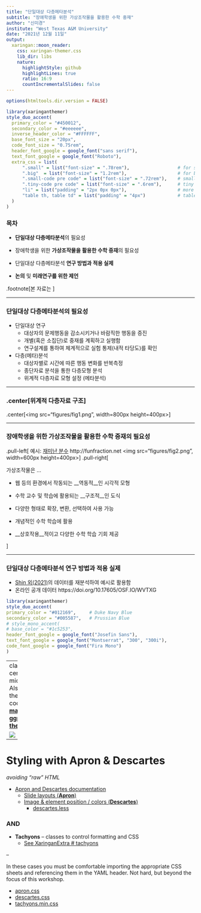 ```yaml
---
title: "단일대상 다층메타분석" 
subtitle: "장애학생을 위한 가상조작물을 활용한 수학 중재"
author: "신미경"
institute: "West Texas A&M University"
date: "2021년 12월 11일"
output:
  xaringan::moon_reader:
    css: xaringan-themer.css
    lib_dir: libs
    nature:
      highlightStyle: github
      highlightLines: true
      ratio: 16:9
      countIncrementalSlides: false
---
```


```r
options(htmltools.dir.version = FALSE)

library(xaringanthemer)
style_duo_accent(
  primary_color = "#450012",
  secondary_color = "#eeeeee",
  inverse_header_color = "#FFFFFF",
  base_font_size = "20px",                                
  code_font_size = "0.75rem",                             
  header_font_google = google_font("sans serif"),   
  text_font_google = google_font("Roboto"),
  extra_css = list(
      ".small" = list("font-size" = ".78rem"),                  # for smaller text when needed
      ".big"  = list("font-size" = "1.2rem"),                   # for bigger text when needed  
      ".small-code pre code" = list("font-size" = ".72rem"),    # small code
      ".tiny-code pre code" = list("font-size" = ".6rem"),      # tiny code
      "li" = list("padding" = "2px 0px 0px"),                   # more list padding
      "table th, table td" = list("padding" = "4px")            # table cell padding
  )
)

```

### 목차

* **단일대상 다층메타분석**의 필요성

* 장애학생을 위한 **가상조작물을 활용한 수학 중재**의 필요성 

* 단일대상 다층메타분석 **연구 방법과 적용 실제**   

* **논의** 및 **미래연구를 위한 제언**

.footnote[본 자료는 ]

---

### 단일대상 다층메타분석의 필요성

- 단일대상 연구
    - 대상자의 문제행동을 감소시키거나 바람직한 행동을 증진
    - 개별(혹은 소집단)로 중재를 계획하고 실행함
    - 연구설계를 통하여 체계적으로 실험 통제(내적 타당도)를 확인   

- 다층(메타)분석
    - 대상자별로 시간에 따른 행동 변화를 반복측정 
    - 종단자료 분석을 통한 다층모형 분석 
    - 위계적 다층자료 모형 설정 (메타분석)

---

### .center[위계적 다층자료 구조]

.center[<img src="figures/fig1.png", width=800px height=400px>]

---

### 장애학생을 위한 가상조작물을 활용한 수학 중재의 필요성 

.pull-left[
예시: [재미난 분수](http://funfraction.net) http://funfraction.net
  <img src="figures/fig2.png", width=600px height=400px>
]
.pull-right[

 가상조작물은 ...

- 웹 등의 환경에서 작동되는 __역동적__인 시각적 모형 

- 수학 교수 및 학습에 활용되는 __구조적__인 도식

- 다양한 형태로 확장, 변환, 선택하여 사용 가능

- 개념적인 수학 학습에 활용 

- __상호작용__적이고 다양한 수학 학습 기회 제공  

]

---

### 단일대상 다층메타분석 연구 방법과 적용 실제

- [Shin 외(2021)](https://journals.sagepub.com/doi/abs/10.1177/00144029211007150)의 데이터를 재분석하여 예시로 활용함
- 온라인 공개 데이터 https://doi.org/10.17605/OSF.IO/WVTXG

```r
library(xaringanthemer)
style_duo_accent(
primary_color = "#012169",     # Duke Navy Blue
secondary_color = "#005587",   # Prussian Blue
# style_mono_accent(
# base_color = "#1c5253",
header_font_google = google_font("Josefin Sans"),
text_font_google = google_font("Montserrat", "300", "300i"),
code_font_google = google_font("Fira Mono")
)
```  

---
class: center, middle
Also note the very cool [**matching ggplot themes**](https://pkg.garrickadenbuie.com/xaringanthemer/index.html#matching-ggplot-themes)

![](https://pkg.garrickadenbuie.com/xaringanthemer/reference/figures/index-theme_xaringan_demo-1.png)

---

# Styling with Apron & Descartes

_avoiding "raw" HTML_

- [Apron and Descartes documentation](https://story.xaprb.com/slides/adirondack/#1)
    - [Slide layouts (**Apron**)](https://story.xaprb.com/slides/adirondack/#5)
    - [Image & element position / colors (**Descartes**)](https://story.xaprb.com/slides/adirondack/#33)
        - [descartes.less](https://github.com/xaprb/story/blob/master/static/css/descartes.less)

    
### AND

- **Tachyons** -- classes to control formatting and CSS 
    - [See XaringanExtra # tachyons](https://pkg.garrickadenbuie.com/xaringanExtra/#/tachyons)


--

In these cases you must be comfortable importing the appropriate CSS sheets and referencing them in the YAML header.  Not hard, but beyond the focus of this workshop.

- [apron.css](https://github.com/xaprb/story/blob/master/static/css/apron.css)
- [descartes.css](https://github.com/xaprb/story/blob/master/static/css/descartes.css)
- [tachyons.min.css](https://raw.githubusercontent.com/xaprb/story/master/static/css/tachyons.min.css)


